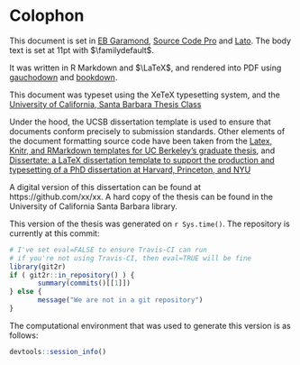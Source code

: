 # Colophon {-}

This document is set in [EB Garamond](https://github.com/georgd/EB-Garamond), [Source Code Pro](https://github.com/adobe-fonts/source-code-pro/) and [Lato](http://www.latofonts.com/lato-free-fonts/). The body text is set at 11pt with $\familydefault$. 

It was written in R Markdown and $\LaTeX$, and rendered into PDF using [gauchodown](https://github.com/danovando/gauchodown) and [bookdown](https://github.com/rstudio/bookdown). 

This document was typeset using the XeTeX typesetting system, and the [University of California, Santa Barbara Thesis Class](http://www.graddiv.ucsb.edu/academic/Filing-Your-Thesis-Dissertation-DMA-Document) 

Under the hood, the UCSB dissertation template is used to ensure that documents conform precisely to submission standards. Other elements of the document formatting source code have been taken from the [Latex, Knitr, and RMarkdown templates for UC Berkeley's graduate thesis](https://github.com/stevenpollack/ucbthesis), and [Dissertate: a LaTeX dissertation template to support the production and typesetting of a PhD dissertation at Harvard, Princeton, and NYU](https://github.com/suchow/Dissertate)

A digital version of this dissertation can be found at https://github.com/xx/xx. A hard copy of the thesis can be found in the University of California Santa Barbara library.

This version of the thesis was generated on `r Sys.time()`. The repository is currently at this commit:

```r
# I've set eval=FALSE to ensure Travis-CI can run
# if you're not using Travis-CI, then eval=TRUE will be fine
library(git2r)
if ( git2r::in_repository() ) {
       summary(commits()[[1]])
} else {
       message("We are not in a git repository")
}
```

The computational environment that was used to generate this version is as follows:

```r
devtools::session_info()
```

